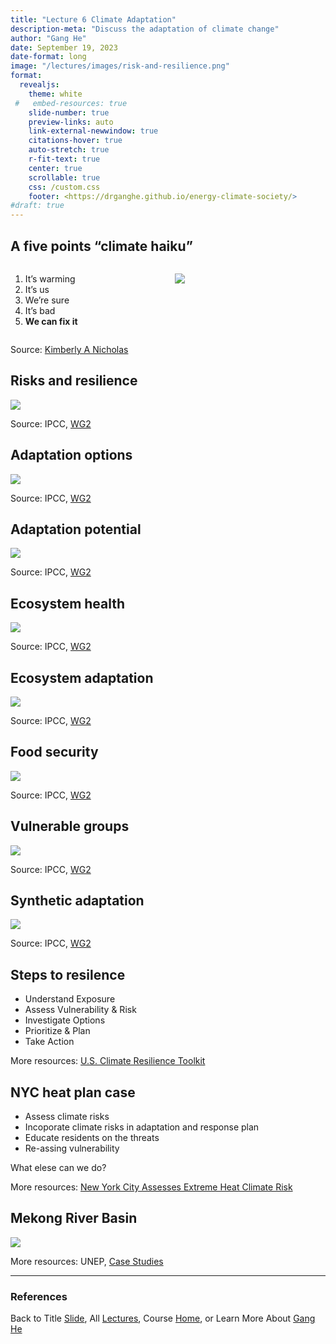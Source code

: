 ```yaml
---
title: "Lecture 6 Climate Adaptation"
description-meta: "Discuss the adaptation of climate change"
author: "Gang He"
date: September 19, 2023
date-format: long
image: "/lectures/images/risk-and-resilience.png"
format:
  revealjs:
    theme: white
 #   embed-resources: true
    slide-number: true
    preview-links: auto
    link-external-newwindow: true
    citations-hover: true
    auto-stretch: true
    r-fit-text: true
    center: true
    scrollable: true
    css: /custom.css
    footer: <https://drganghe.github.io/energy-climate-society/>
#draft: true    
---
```


## A five points "climate haiku"

::: columns
::: {.column width="50%"}
1.  It's warming
2.  It's us
3.  We're sure
4.  It's bad
5.  **We can fix it**
:::

::: {.column width="50%"}
![](/lectures/images/climate-curriculum.png){fig-align="center"}
:::
:::

::: footer
Source: [Kimberly A Nicholas](https://www.kimnicholas.com/climate-change-curriculum.html)
:::


## Risks and resilience

![](/lectures/images/risk-and-resilience.png){fig-align="center"}

::: footer
Source: IPCC, [WG2](https://www.ipcc.ch/report/ar6/wg2/figures/technical-summary/)
:::


## Adaptation options

![](/lectures/images/climate-response-adapation-options.png){fig-align="center"}

::: footer
Source: IPCC, [WG2](https://www.ipcc.ch/report/ar6/wg2/figures/technical-summary/)
:::


## Adaptation potential

![](/lectures/images/apaptation-potential.png){fig-align="center"}

::: footer
Source: IPCC, [WG2](https://www.ipcc.ch/report/ar6/wg2/figures/technical-summary/)
:::


## Ecosystem health

![](/lectures/images/ecosystem-health-climate-resilience.png){fig-align="center"}

::: footer
Source: IPCC, [WG2](https://www.ipcc.ch/report/ar6/wg2/figures/technical-summary/)
:::


## Ecosystem adaptation

![](/lectures/images/ecosystem-adaptation.png){fig-align="center"}

::: footer
Source: IPCC, [WG2](https://www.ipcc.ch/report/ar6/wg2/figures/technical-summary/)
:::


## Food security

![](/lectures/images/food-security.png){fig-align="center"}

::: footer
Source: IPCC, [WG2](https://www.ipcc.ch/report/ar6/wg2/figures/technical-summary/)
:::


## Vulnerable groups

![](/lectures/images/vulnerable-groups.png){fig-align="center"}

::: footer
Source: IPCC, [WG2](https://www.ipcc.ch/report/ar6/wg2/figures/technical-summary/)
:::


## Synthetic adaptation

![](/lectures/images/synthesis-adapation.png){fig-align="center"}

::: footer
Source: IPCC, [WG2](https://www.ipcc.ch/report/ar6/wg2/figures/technical-summary/)
:::


## Steps to resilence

- Understand Exposure
- Assess Vulnerability & Risk
- Investigate Options
- Prioritize & Plan
- Take Action

::: footer
More resources: [U.S. Climate Resilience Toolkit](https://toolkit.climate.gov/#steps)
:::


## NYC heat plan case

- Assess climate risks
- Incoporate climate risks in adaptation and response plan
- Educate residents on the threats
- Re-assing vulnerability

What elese can we do?

::: footer
More resources: [New York City Assesses Extreme Heat Climate Risk](https://www.epa.gov/arc-x/new-york-city-assesses-extreme-heat-climate-risk)
:::


## Mekong River Basin

![](/lectures/images/mekong-river-basin-adaptation.png){fig-align="center"}

::: footer
More resources: UNEP, [Case Studies](https://wedocs.unep.org/handle/20.500.11822/41111;jsessionid=3717F47150FAD2349607FC3904051EB7)
:::

------------------------------------------------------------------------

### References

::: {#refs}
:::

::: footer
Back to Title [Slide](https://drganghe.github.io/energy-climate-society/lectures/lecture6.html#title-slide), All [Lectures](https://drganghe.github.io/energy-climate-society/lectures.html), Course [Home](https://drganghe.github.io/energy-climate-society/), or Learn More About [Gang He](https://drganghe.github.io)
:::
